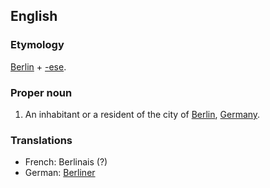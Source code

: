 ==English==

===Etymology===
[[Berlin]] + [[-ese]].

===Proper noun===
{{en-proper noun}}

# An inhabitant or a resident of the city of [[Berlin]], [[Germany]].

===Translations===
*French: Berlinais (?)
*German: [[Berliner]]